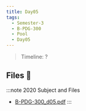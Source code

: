```yaml
---
title: Day05
tags:
  - Semester-3
  - B-PDG-300
  - Pool
  - Day05
---
```

> Timeline: ?


## Files 📂

:::note 2020 Subject and Files
- [B-PDG-300_d05.pdf](https://github.com/Studio-17/Epitech-Subjects/raw/main/Semester-3/B-PDG-300/Pool/Day05/B-PDG-300_d05.pdf)
:::

